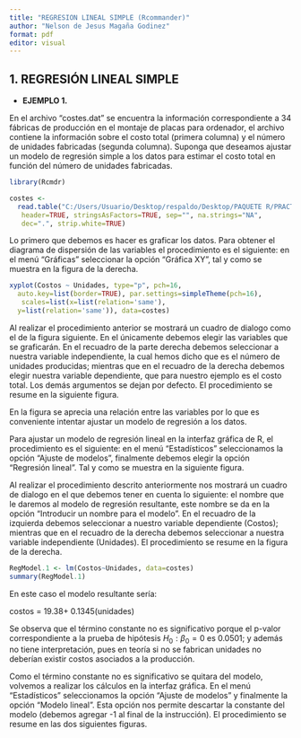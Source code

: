 ```yaml
---
title: "REGRESION LINEAL SIMPLE (Rcommander)"
author: "Nelson de Jesus Magaña Godinez"
format: pdf
editor: visual
---
```


## 1. REGRESIÓN LINEAL SIMPLE

-   **EJEMPLO 1.**

En el archivo "costes.dat" se encuentra la información correspondiente a 34 fábricas de producción en el montaje de placas para ordenador, el archivo contiene la información sobre el costo total (primera columna) y el número de unidades fabricadas (segunda columna). Suponga que deseamos ajustar un modelo de regresión simple a los datos para estimar el costo total en función del número de unidades fabricadas.

```r
library(Rcmdr)
```

```r
costes <- 
  read.table("C:/Users/Usuario/Desktop/respaldo/Desktop/PAQUETE R/PRACTICAS_S12/costes.dat.txt",
   header=TRUE, stringsAsFactors=TRUE, sep="", na.strings="NA",
   dec=".", strip.white=TRUE)
```

Lo primero que debemos es hacer es graficar los datos. Para obtener el diagrama de dispersión de las variables el procedimiento es el siguiente: en el menú "Gráficas" seleccionar la opción "Gráfica XY", tal y como se muestra en la figura de la derecha.

```r
xyplot(Costos ~ Unidades, type="p", pch=16, 
  auto.key=list(border=TRUE), par.settings=simpleTheme(pch=16),
   scales=list(x=list(relation='same'), 
  y=list(relation='same')), data=costes)
```

Al realizar el procedimiento anterior se mostrará un cuadro de dialogo como el de la figura siguiente. En el únicamente debemos elegir las variables que se graficarán. En el recuadro de la parte derecha debemos seleccionar a nuestra variable independiente, la cual hemos dicho que es el número de unidades producidas; mientras que en el recuadro de la derecha debemos elegir nuestra variable dependiente, que para nuestro ejemplo es el costo total. Los demás argumentos se dejan por defecto. El procedimiento se resume en la siguiente figura.

En la figura se aprecia una relación entre las variables por lo que es conveniente intentar ajustar un modelo de regresión a los datos.

Para ajustar un modelo de regresión lineal en la interfaz gráfica de R, el procedimiento es el siguiente: en el menú "Estadísticos" seleccionamos la opción "Ajuste de modelos", finalmente debemos elegir la opción "Regresión lineal". Tal y como se muestra en la siguiente figura.

Al realizar el procedimiento descrito anteriormente nos mostrará un cuadro de dialogo en el que debemos tener en cuenta lo siguiente: el nombre que le daremos al modelo de regresión resultante, este nombre se da en la opción "Introducir un nombre para el modelo". En el recuadro de la izquierda debemos seleccionar a nuestro variable dependiente (Costos); mientras que en el recuadro de la derecha debemos seleccionar a nuestra variable independiente (Unidades). El procedimiento se resume en la figura de la derecha.

```r
RegModel.1 <- lm(Costos~Unidades, data=costes)
summary(RegModel.1)
```

En este caso el modelo resultante sería:

costos = 19.38+ 0.1345(unidades)

Se observa que el término constante no es significativo porque el p-valor correspondiente a la prueba de hipótesis $H_0:\beta_0=0$ es 0.0501; y además no tiene interpretación, pues en teoría si no se fabrican unidades no deberían existir costos asociados a la producción.

Como el término constante no es significativo se quitara del modelo, volvemos a realizar los cálculos en la interfaz gráfica. En el menú "Estadísticos" seleccionamos la opción "Ajuste de modelos" y finalmente la opción "Modelo lineal". Esta opción nos permite descartar la constante del modelo (debemos agregar -1 al final de la instrucción). El procedimiento se resume en las dos siguientes figuras.
